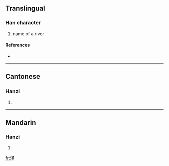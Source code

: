 {{also|涇}}
==Translingual==

===Han character===
{{Han char|rn=85|rad=水|as=05|sn=8|four=|canj=水弓人一 (ENOM)}}

# name of a river

====References====
* {{Han ref|kx=0619.121|hdz=31599.030|uh=6CFE|ud=27902}}

----

==Cantonese==

===Hanzi===
{{yue-hanzi|jyut=|y=ging1}}

# {{defn|Cantonese}}

----

==Mandarin==

===Hanzi===
{{cmn-hanzi|tra=涇|pin=[[jīng]] ([[jing1]]), [[pán]] ([[pan2]])|wg=ching<sup>1</sup>, p'an<sup>2</sup>}}

# {{defn|Mandarin}}

[[fr:泾]]